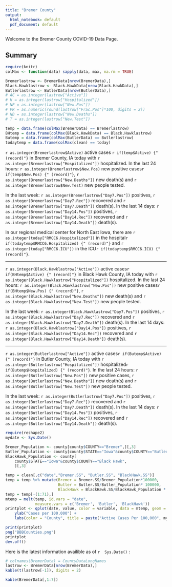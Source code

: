 ```yaml
---
title: "Bremer County"
output:
  html_notebook: default
  pdf_document: default
---
```


Welcome to the Bremer County COVID-19 Data Page.

## Summary
```r
require(knitr)
colMax <- function(data) sapply(data, max, na.rm = TRUE)

Bremerlastrow <- BremerData[nrow(BremerData),]
Black.Hawklastrow <- Black.HawkData[nrow(Black.HawkData),]
Butlerlastrow <- ButlerData[nrow(ButlerData),]
# AC = as.integer(lastrow["Active"])
# H = as.integer(lastrow["Hospitalized"])
# NP = as.integer(lastrow["New.Pos"])
# PR = as.numeric(round(lastrow["Frac.Pos"]*100, digits = 2))
# ND = as.integer(lastrow["New.Deaths"])
# T = as.integer(lastrow["New.Test"])

temp = data.frame(colMax(BremerData) == Bremerlastrow)
BHtemp = data.frame(colMax(Black.HawkData) == Black.Hawklastrow)
Butemp = data.frame(colMax(ButlerData) == Butlerlastrow)
todaytemp = data.frame(colMax(clean) == today)
```
`r as.integer(Bremerlastrow$Active)` active cases `r if(temp$Active) {" (record)"}` in Bremer County, IA today with `r as.integer(Bremerlastrow["Hospitalized"])` hospitalized. 
In the last 24 hours: `r as.integer(Bremerlastrow$New.Pos)` new positive cases`r if(temp$New.Pos) {" (record)"}`, `r as.integer(Bremerlastrow["New.Deaths"])` new death(s) and `r as.integer(Bremerlastrow$New.Test)` new people tested.

In the last week: `r as.integer(Bremerlastrow["Day7.Pos"])` positives, `r as.integer(Bremerlastrow["Day7.Rec"])` recovered and `r as.integer(Bremerlastrow["Day7.Death"])` death(s).
In the last 14 days: 
 `r as.integer(Bremerlastrow["Day14.Pos"])` positives, `r as.integer(Bremerlastrow["Day14.Rec"])` recovered and `r as.integer(Bremerlastrow["Day14.Death"])` death(s).
 
In our regional medical center for North East Iowa, there are `r as.integer(today["RMCC6.Hospitalized"])` in the hospital`r if(todaytemp$RMCC6.Hospitalized) {" (record)"}` and `r as.integer(today["RMCC6.ICU"])` in the ICU`r if(todaytemp$RMCC6.ICU) {" (record)"}`.
 
 ***
 `r as.integer(Black.Hawklastrow["Active"])` active cases`r if(BHtemp$Active) {" (record)"}` in Black Hawk County, IA today with `r as.integer(Black.Hawklastrow["Hospitalized"])` hospitalized. 
In the last 24 hours: `r as.integer(Black.Hawklastrow["New.Pos"])` new positive cases`r if(BHtemp$New.Pos) {" (record)"}`, `r as.integer(Black.Hawklastrow["New.Deaths"])` new death(s) and `r as.integer(Black.Hawklastrow["New.Test"])` new people tested.

In the last week: `r as.integer(Black.Hawklastrow["Day7.Pos"])` positives, `r as.integer(Black.Hawklastrow["Day7.Rec"])` recovered and `r as.integer(Black.Hawklastrow["Day7.Death"])` death(s).
In the last 14 days: 
 `r as.integer(Black.Hawklastrow["Day14.Pos"])` positives, `r as.integer(Black.Hawklastrow["Day14.Rec"])` recovered and `r as.integer(Black.Hawklastrow["Day14.Death"])` death(s).
 
 ***
 `r as.integer(Butlerlastrow["Active"])` active cases`r if(Butemp$Active) {" (record)"}` in Butler County, IA today with `r as.integer(Butlerlastrow["Hospitalized"])` hospitalized`r if(Butemp$Hospitalized) {" (record)"}`. 
In the last 24 hours: `r as.integer(Butlerlastrow["New.Pos"])` new positive cases, `r as.integer(Butlerlastrow["New.Deaths"])` new death(s) and `r as.integer(Butlerlastrow["New.Test"])` new people tested.

In the last week: `r as.integer(Butlerlastrow["Day7.Pos"])` positives, `r as.integer(Butlerlastrow["Day7.Rec"])` recovered and `r as.integer(Butlerlastrow["Day7.Death"])` death(s).
In the last 14 days: 
 `r as.integer(Butlerlastrow["Day14.Pos"])` positives, `r as.integer(Butlerlastrow["Day14.Rec"])` recovered and `r as.integer(Butlerlastrow["Day14.Death"])` death(s).


```r
require(reshape2)
mydate <- Sys.Date()

Bremer_Population <- county[county$COUNTY=="Bremer",][,3]
Butler_Population <- county[county$STATE=="Iowa"&county$COUNTY=="Butler",][,3]
BlackHawk_Population <- county[
    county$STATE=="Iowa"&county$COUNTY=="Black Hawk",
    ][,3]

temp = clean[,c("date","Bremer.SS", "Butler.SS", "BlackHawk.SS")]
temp = temp %>% mutate(Bremer = Bremer.SS/Bremer_Population*100000,
                       Butler = Butler.SS/Butler_Population* 100000,
                       BlackHawk = BlackHawk.SS/BlackHawk_Population * 100000)
temp = temp[-(1:71),]
mtemp = melt(temp, id.vars = "date", 
             measure.vars = c('Bremer', 'Butler', 'BlackHawk'))
printplot <- qplot(date, value, color = variable, data = mtemp, geom = c("point", "smooth")) +
    ylab("Cases per 100,000") +
    labs(color = "County", title = paste("Active Cases Per 100,000", mydate))

print(printplot)
png("BBBCounties.png")
printplot
dev.off()
```


Here is the latest information availible as of `r  Sys.Date()` :
```r
# colnames(BremerData) = CountyDataLongNames
lastrow <- BremerData[nrow(BremerData),]
kable(t(lastrow[-1]), digits = 2)
```

```r
kable(BremerData[,1:7])
```


